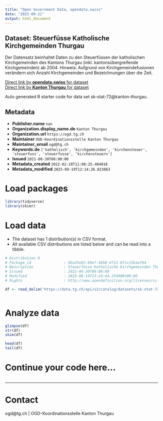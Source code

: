 ```yaml
---
title: "Open Government Data, opendata.swiss"
date: "2025-09-21"
output: html_document
---
```


## Dataset: Steuerfüsse Katholische Kirchgemeinden Thurgau

Der Datensatz beinhaltet Daten zu den Steuerfüssen der katholischen Kirchgemeinden des Kantons Thurgau (inkl. kantonsübergreifende Kirchgemeinden) ab 2004.
Hinweis: Aufgrund von Kirchgemeindefusionen verändern sich Anzahl Kirchgemeinden und Bezeichnungen über die Zeit.

[Direct link by **opendata.swiss** for dataset](https://opendata.swiss/de/dataset/steuerfusse-katholische-kirchgemeinden-thurgau1)<br>
[Direct link by **Kanton Thurgau** for dataset](https://data.tg.ch/explore/dataset/sk-stat-72/)

Auto generated R starter code for data set sk-stat-72@kanton-thurgau.

## Metadata

- **Publisher.name** `nan`
- **Organization.display_name.de** `Kanton Thurgau`
- **Organization.url** `https://ogd.tg.ch`
- **Maintainer** `OGD-Koordinationsstelle Kanton Thurgau`
- **Maintainer_email** `ogd@tg.ch`
- **Keywords.de** `['katholisch', 'kirchgemeinden', 'kirchensteuer', 'steuerfuss', 'steuerfusse', 'kirchensteuern']`
- **Issued** `2021-06-30T00:00:00`
- **Metadata_created** `2022-02-28T11:06:25.404818`
- **Metadata_modified** `2025-09-19T12:14:26.823863`


# Load packages

```r

library(tidyverse)
library(skimr)

```

# Load data

-   The dataset has 1 distribution(s) in CSV format.
-   All available CSV distributions are listed below and can be read into a tibble.

```r

# Distribution 0
# Package_id               : 9ba35e02-b6e7-46b8-8f12-8f1c15bae784
# Description              : Steuerfüsse Katholische Kirchgemeinden Thurgau (csv)
# Issued                   : 2021-06-30T00:00:00
# Modified                 : 2025-08-14T13:24:44.254000+00:00
# Rights                   : http://www.opendefinition.org/licenses/cc-by/

df <- read_delim('https://data.tg.ch/api/v2/catalog/datasets/sk-stat-72/exports/csv?use_labels=true')



```

# Analyze data

```r

glimpse(df)
str(df)
skim(df)

head(df)
tail(df)

```

# Continue your code here...

```r

```

------------------------------------------------------------------------

# Contact

ogd@tg.ch | OGD-Koordinationsstelle Kanton Thurgau
